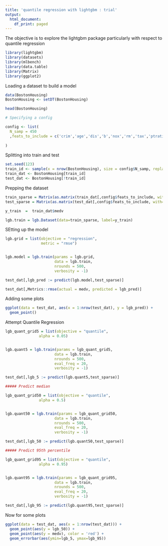 ```yaml
---
title: 'quantile regression with lightgbm : trial'
output:
  html_document:
    df_print: paged
---
```


The objective is to explore the lightgbm package particularly with respect to quantile regression

```r
library(lightgbm)
library(datasets)
library(mlbench)
library(data.table)
library(Matrix)
library(ggplot2)
```

Loading a dataset to build a model

```r
data(BostonHousing)
BostonHousing <- setDT(BostonHousing)

head(BostonHousing)
```
```r
# Specifying a config

config <- list(
  N_samp = 450
  ,feats_to_include = c('crim','age','dis','b','nox','rm','tax','ptratio')
  
)
```

Splitting into train and test

```r
set.seed(123)
train_id <- sample(x = nrow(BostonHousing), size = config$N_samp, replace = F)
train_dat <- BostonHousing[train_id]
test_dat <- BostonHousing[!train_id]

```

Prepping the dataset

```r

train_sparse = Matrix(as.matrix(train_dat[,config$feats_to_include, with=F]), sparse=TRUE)
test_sparse = Matrix(as.matrix(test_dat[,config$feats_to_include, with=F]), sparse=TRUE)

y_train  =  train_dat$medv

lgb.train = lgb.Dataset(data=train_sparse, label=y_train)

```
SEtting up the model

```r
lgb.grid = list(objective = "regression",
                metric = "rmse")


lgb.model = lgb.train(params = lgb.grid, 
                      data = lgb.train,  
                      nrounds = 500,
                      verbosity = -1)

test_dat[,lgb_pred := predict(lgb.model,test_sparse)]

test_dat[,Metrics::rmse(actual = medv, predicted = lgb_pred)]
```

Adding some plots

```r
ggplot(data = test_dat, aes(x = 1:nrow(test_dat), y = lgb_pred)) +
  geom_point()
```

Attempt Quantile Regression

```r
lgb_quant_grid5 = list(objective = "quantile",
               alpha = 0.05)


lgb.quant5 = lgb.train(params = lgb_quant_grid5, 
                      data = lgb.train,  
                      nrounds = 500,
                      eval_freq = 20,
                      verbosity = -1)

test_dat[,lgb_5 := predict(lgb.quant5,test_sparse)]

##### Predict median

lgb_quant_grid50 = list(objective = "quantile",
               alpha = 0.5)


lgb.quant50 = lgb.train(params = lgb_quant_grid50, 
                      data = lgb.train,  
                      nrounds = 500,
                      eval_freq = 20,
                      verbosity = -1)

test_dat[,lgb_50 := predict(lgb.quant50,test_sparse)]

##### Predict 95th percentile

lgb_quant_grid95 = list(objective = "quantile",
               alpha = 0.95)


lgb.quant95 = lgb.train(params = lgb_quant_grid95, 
                      data = lgb.train,  
                      nrounds = 500,
                      eval_freq = 20,
                      verbosity = -1)

test_dat[,lgb_95 := predict(lgb.quant95,test_sparse)]

```
Now for some plots

```r
ggplot(data = test_dat, aes(x = 1:nrow(test_dat))) +
  geom_point(aes(y = lgb_50)) +
  geom_point(aes(y = medv), color = 'red') +
  geom_errorbar(aes(ymin=lgb_5, ymax=lgb_95))
```

